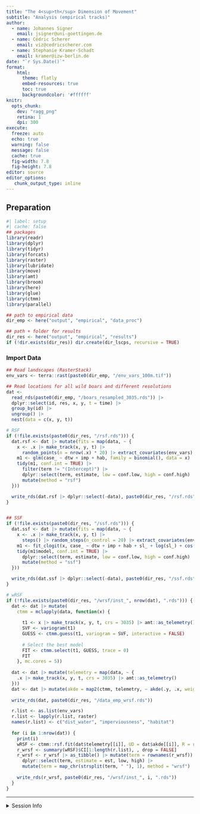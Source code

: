 ```yaml
---
title: "The 4<sup>th</sup> Dimension of Movement"
subtitle: "Analysis (empirical tracks)"
author:
  - name: Johannes Signer
    email: jsigner@uni-goettingen.de
  - name: Cédric Scherer
    email: viz@cedricscherer.com
  - name: Stephanie Kramer-Schadt
    email: kramer@izw-berlin.de
date: "`r Sys.Date()`"
format:
    html: 
      theme: flatly
      embed-resources: true
      toc: true
      backgroundcolor: '#ffffff'
knitr:
  opts_chunk:    
    dev: "ragg_png"
    retina: 1
    dpi: 300
execute:
  freeze: auto
  echo: true
  warning: false
  message: false
  cache: true
  fig-width: 7.8
  fig-height: 7.8
editor: source
editor_options:
   chunk_output_type: inline
---
```


## Preparation

```r
#| label: setup
#| cache: false
## packages
library(readr)
library(dplyr)
library(tidyr)
library(forcats)
library(raster)
library(lubridate)
library(move)
library(amt)
library(broom)
library(here)
library(glue)
library(ctmm)
library(parallel)

## path to empirical data
dir_emp <- here("output", "empirical", "data_proc")

## path + folder for results
dir_res <- here("output", "empirical", "results")
if (!dir.exists(dir_res)) dir.create(dir_lscps, recursive = TRUE)
```


### Import Data

```r
## Read landscapes (RasterStack)
env_vars <- terra::rast(paste0(dir_emp, "/env_vars_100m.tif"))

## Read locations for all wild boars and different resolutions
dat <-
  read_rds(paste0(dir_emp, "/boars_resampled_3035.rds")) |>
  dplyr::select(id, res, x, y, t = time) |>
  group_by(id) |>
  ungroup() |>
  nest(data = c(x, y, t))

# RSF
if (!file.exists(paste0(dir_res, "/rsf.rds"))) {
  dat.rsf <- dat |> mutate(fits = map(data, ~ {
    x <- .x |> make_track(x, y, t) |>
      random_points(n = nrow(.x) * 20) |> extract_covariates(env_vars)
    m1 <- glm(case_ ~ dtw + imp + hab, family = binomial(), data = x)
    tidy(m1, conf.int = TRUE) |>
      filter(term != "(Intercept)") |>
      dplyr::select(term, estimate, low = conf.low, high = conf.high) |>
      mutate(method = "rsf")
  }))

  write_rds(dat.rsf |> dplyr::select(-data), paste0(dir_res, "/rsf.rds"))
}


## SSF
if (!file.exists(paste0(dir_res, "/ssf.rds"))) {
  dat.ssf <- dat |> mutate(fits = map(data, ~ {
    x <- .x |> make_track(x, y, t) |>
      steps() |> random_steps(n_control = 20) |> extract_covariates(env_vars)
    m1 <- fit_clogit(x, case_ ~ dtw + imp + hab + sl_ + log(sl_) + cos(ta_) + strata(step_id_))
    tidy(m1$model, conf.int = TRUE) |>
      dplyr::select(term, estimate, low = conf.low, high = conf.high) |>
      mutate(method = "ssf")
  }))

  write_rds(dat.ssf |> dplyr::select(-data), paste0(dir_res, "/ssf.rds"))
}

# wRSF
if (!file.exists(paste0(dir_res, "/wrsf/inst_", nrow(dat), ".rds"))) {
  dat <- dat |> mutate(
    ctmm = mclapply(data, function(x) {
  
      t1 <- x |> make_track(x, y, t, crs = 3035) |> amt::as_telemetry()
      SVF <- variogram(t1)
      GUESS <- ctmm.guess(t1, variogram = SVF, interactive = FALSE)
  
      # Select the best model
      FIT <- ctmm.select(t1, GUESS, trace = 0)
      FIT
    }, mc.cores = 5))
  
  dat <- dat |> mutate(telemetry = map(data, ~ {
    .x |> make_track(x, y, t, crs = 3035) |> amt::as_telemetry()
  }))
  dat <- dat |> mutate(akde = map2(ctmm, telemetry, ~ akde(.y, .x, weights = TRUE)))
  
  write_rds(dat, paste0(dir_res, "/data_emp_wrsf.rds"))

  r.list <- as.list(env_vars)
  r.list <- lapply(r.list, raster)
  names(r.list) <- c("dist_water", "imperviousness", "habitat")
  
  for (i in 1:nrow(dat)) {
    print(i)
    wRSF <- ctmm::rsf.fit(dat$telemetry[[i]], UD = dat$akde[[i]], R = r.list, error = 0.1)
    r_wrsf <- summary(wRSF)$CI[1:length(r.list), , drop = FALSE]
    r_wrsf <- r_wrsf |> as_tibble() |> mutate(term = rownames(r_wrsf)) |>
      dplyr::select(term, estimate = est, low, high) |>
      mutate(term = map_chr(strsplit(term, " "), 1), method = "wrsf")
    
    write_rds(r_wrsf, paste0(dir_res, "/wrsf/inst_", i, ".rds"))
  }
}
```

*** 
  
<details><summary>Session Info</summary>
  
```r
git2r::repository()
devtools::session_info()
```

</details>
